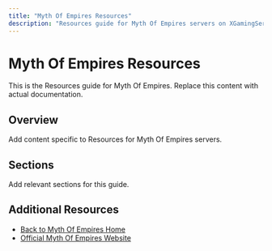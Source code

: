 ```yaml
---
title: "Myth Of Empires Resources"
description: "Resources guide for Myth Of Empires servers on XGamingServer"
---
```


# Myth Of Empires Resources

This is the Resources guide for Myth Of Empires. Replace this content with actual documentation.

## Overview

Add content specific to Resources for Myth Of Empires servers.

## Sections

Add relevant sections for this guide.

## Additional Resources

- [Back to Myth Of Empires Home](./index)
- [Official Myth Of Empires Website](https://example.com)
